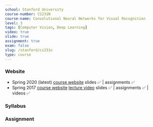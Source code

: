 ```yaml
---
school: Stanford University
course-number: CS231N
course-name: Convolutional Neural Networks for Visual Recognition
level: 3
tags: [Computer Vision, Deep Learning]
video: true
slide: true
assignment: true
exam: false
slug: /stanford/cs231n
type: course
---
```



### Website

- Spring 2020 (latest) <a href='http://cs231n.stanford.edu'>course website</a> slides ✅ | assignments ✅
- Spring 2017 <a href='http://cs231n.stanford.edu/2017/'>course website</a> <a href='https://www.youtube.com/playlist?list=PL3FW7Lu3i5JvHM8ljYj-zLfQRF3EO8sYv'>lecture video</a> slides ✅ | assignments ✅ | videos ✅

### Syllabus

### Assignment
